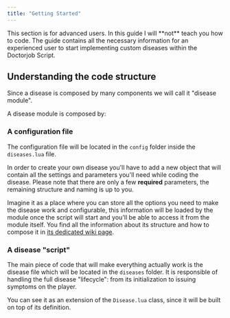 ```yaml
---
title: "Getting Started"
---
```


<Warning>
  This section is for advanced users. In this guide I will **not** teach you how
  to code. The guide contains all the necessary information for an experienced
  user to start implementing custom diseases within the Doctorjob Script.
</Warning>

## Understanding the code structure

Since a disease is composed by many components we will call it "disease module".

A disease module is composed by:

### A configuration file

The configuration file will be located in the `config` folder inside the `diseases.lua` file.

In order to create your own disease you'll have to add a new object that will contain all the settings and parameters you'll need while coding the disease. Please note that there are only a few **required** parameters, the remaining structure and naming is up to you.

Imagine it as a place where you can store all the options you need to make the disease work and configurable, this information will be loaded by the module once the script will start and you'll be able to access it from the module itself. You find all the information about its structure and how to compose it in [its dedicated wiki page](https://docs.megaworks.dev/en/MegaDoctorjob/Configuration/Diseases).

### A disease "script"

The main piece of code that will make everything actually work is the disease file which will be located in the `diseases` folder. It is responsible of handling the full disease "lifecycle": from its initialization to issuing symptoms on the player.

You can see it as an extension of the `Disease.lua` class, since it will be built on top of its definition.
